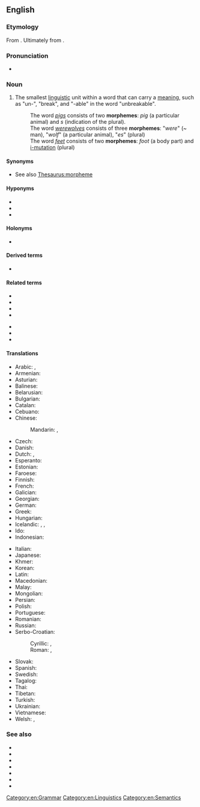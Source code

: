 {{also|Morpheme|morphème}}
==English==
{{was wotd|2012|May|17}}
{{wikipedia}}

===Etymology===
From {{etyl|fr|en}} {{m|fr|morphème}}. Ultimately from {{der|en|grc|μορφή|t=shape, form}}.

===Pronunciation===
* {{IPA|/ˈmɔː(ɹ)fiːm/|lang=en}}

===Noun===
{{en-noun}}

# {{lb|en|linguistic morphology}} The smallest [[linguistic]] unit within a word that can carry a [[meaning]], such as "un-", "break", and "-able" in the word "unbreakable".
#: The word ''[[pigs]]'' consists of two '''morphemes''': ''pig'' (a particular animal) and ''s'' (indication of the plural).
#: The word ''[[werewolves]]'' consists of three '''morphemes''': "''were''" (~ man), "''wolf''" (a particular animal), "''es''" (plural)
#: The word ''[[feet]]'' consists of two '''morphemes''': ''foot'' (a body part) and [[i-mutation]] (plural) 

====Synonyms====
* See also [[Thesaurus:morpheme]]

====Hyponyms====
* {{l|en|prefix}}
* {{l|en|suffix}}
* {{l|en|affix}}

====Holonyms====
* {{l|en|word}}

====Derived terms====
* {{l|en|morphemic}}

====Related terms====
{{rel-top}}
* {{l|en|allomorph}}
* {{l|en|bound morpheme}}
* {{l|en|free morpheme}}
* {{l|en|lemma}}
{{rel-mid}}
* {{l|en|lexeme}}
* {{l|en|sememe}}
* {{l|en|word form}}
{{rel-bottom}}

====Translations====
{{trans-top|smallest linguistic unit}}
* Arabic: {{t|ar|مُرْفِيم|m}}, {{t|ar|مُرْفِيم|m|tr=morfem}}
* Armenian: {{t|hy|ձեւույթ}}
* Asturian: {{t|ast|morfema|m}}
* Balinese: {{t|ban|ᬭᬸᬧᬩᬕ|tr=rupabaga|sc=Bali}}
* Belarusian: {{t|be|марфе́ма|f|sc=Cyrl}}
* Bulgarian: {{t+|bg|морфе́ма|f}}
* Catalan: {{t+|ca|morfema|m}}
* Cebuano: {{t|ceb|morpheme}}
* Chinese:
*: Mandarin: {{t+|cmn|詞素|sc=Hani}}, {{t+|cmn|词素|tr=císù|sc=Hani}}
* Czech: {{t+|cs|morfém|m}}
* Danish: {{t+|da|morfem|n}}
* Dutch: {{t+|nl|morfeem|n}}, {{t+|nl|woorddeel|n}}
* Esperanto: {{t|eo|morfemo}}
* Estonian: {{t|et|morfeem}}
* Faroese: {{t|fo|morfem|n}}
* Finnish: {{t+|fi|morfeemi}}
* French: {{t+|fr|morphème|m}}
* Galician: {{t|gl|morfema|m}}
* Georgian: {{t|ka|მორფემი}}
* German: {{t+|de|Morphem|n}}
* Greek: {{t+|el|μόρφημα}}
* Hungarian: {{t+|hu|morféma}}
* Icelandic: {{t|is|myndan|f}}, {{t|is|morfem|f}}, {{t|is|minnsta}} {{t|is|merkingarbær}} {{t|is|eining}} {{t+|is|mál|f}}
* Ido: {{t+|io|morfemo}}
* Indonesian: {{t+|id|morfem}}
{{trans-mid}}
* Italian: {{t+|it|morfema|m}}
* Japanese: {{t+|ja|形態素|tr=けいたいそ, keitaiso}}
* Khmer: {{t|km|រូបសព្វតា|tr=ruup sɑp taa|sc=Khmr}}
* Korean: {{t+|ko|형태소}}
* Latin: {{t|la|morphema}}
* Macedonian: {{t|mk|морфема|f|tr=morféma}}
* Malay: {{t|ms|morfem}}
* Mongolian: {{t+|mn|бүтээвэр|sc=Cyrl}}
* Persian: {{t+|fa|تکواژ|tr=takvâž}}
* Polish: {{t+|pl|morfem|m-in}}
* Portuguese: {{t+|pt|morfema|m}}
* Romanian: {{t+|ro|morfem|n}}
* Russian: {{t+|ru|морфе́ма|f}}
* Serbo-Croatian:
*: Cyrillic: {{t|sh|морфе́ма|f|sc=Cyrl}}, {{t|sh|мо̀рфе̄м|f|sc=Cyrl}}
*: Roman: {{t|sh|morféma|f}}, {{t+|sh|mòrfēm|f}}
* Slovak: {{t|sk|morféma|f}}
* Spanish: {{t+|es|morfema|m}}
* Swedish: {{t+|sv|morfem}}
* Tagalog: {{t|tl|multuran}}
* Thai: {{t|th|หน่วยคำ}}
* Tibetan: {{t|bo|སྒྲ་དོམ་ཕྲ་མོ}}
* Turkish: {{t+|tr|biçimbirim}}
* Ukrainian: {{t|uk|морфе́ма|f}}
* Vietnamese: {{t|vi|hình vị}}
* Welsh: {{t|cy|morffem}}, {{t|cy|morffemau|f-p}}
{{trans-bottom}}

===See also===
* {{l|en|chereme}}
* {{l|en|chroneme}}
* {{l|en|grapheme}}
* {{l|en|lexeme}}
* {{l|en|listeme}}
* {{l|en|phoneme}}
* {{l|en|toneme}}

[[Category:en:Grammar]]
[[Category:en:Linguistics]]
[[Category:en:Semantics]]